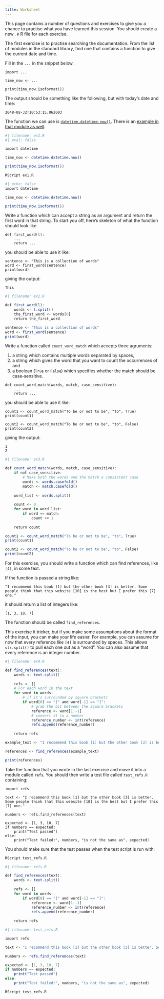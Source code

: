 ```yaml
---
title: Worksheet
---
```



This page contains a number of questions and exercises to give you a chance to practise what you have learned this session.
You should create a new `.R` R file for each exercise.

::: {#exercise-1 .callout-note title="Exercise 1" icon=false} 
The first exercise is to practise searching the documentation. From the list of modules in the standard library, find one that contains a function to give the current date and time.

Fill in the `...` in the snippet below.

```rScript
import ...

time_now <- ...

print(time_now.isoformat())
```

The output should be something like the following, but with today's date and time:

```
2048-08-32T10:53:15.062603
```
:::

::: {#answer1 .callout-caution icon=false title='Answer 1' collapse="true"}

 The function we can use is [`datetime.datetime.now()`](https://docs.RScript.org/3/library/datetime.html#datetime.datetime.now). There is an [example in that module as well](https://docs.RScript.org/3/library/datetime.html#examples-of-usage-datetime).

```.r
#| filename: ex1.R
#| eval: false

import datetime

time_now <- datetime.datetime.now()

print(time_now.isoformat())
```

```.bash
RScript ex1.R
```

```.r
#| echo: false
import datetime

time_now <- datetime.datetime.now()

print(time_now.isoformat())
```

:::



::: {#exercise-2 .callout-note title="Exercise 2" icon=false} 
Write a function which can accept a string as an argument and return the first word in that string. To start you off, here's skeleton of what the function should look like.

```rScript
def first_word(l):
    ...
    return ...
```

you should be able to use it like:

```rScript
sentence <- "This is a collection of words"
word <- first_word(sentence)
print(word)
```

giving the output:

```
This
```
:::

::: {#answer2 .callout-caution icon=false title='Answer 2' collapse="true"}
```.r
#| filename: ex2.R

def first_word(l):
    words <- l.split()
    the_first_word <- words[0]
    return the_first_word

sentence <- "This is a collection of words"
word <- first_word(sentence)
print(word)
```

:::



::: {#exercise-3 .callout-note title="Exercise 3" icon=false} 

Write a function called `count_word_match` which accepts three agruments:

1. a string which contains multiple words separated by spaces,
2. a string which gives the word that you want to count the occurrences of and
3. a boolean (`True` or `False`) which specifies whether the match should be case-sensitive.

```rScript
def count_word_match(words, match, case_sensitive):
    ...
    return ...
```

you should be able to use it like:

```rScript
count1 <- count_word_match("To be or not to be", "to", True)
print(count1)

count2 <- count_word_match("To be or not to be", "to", False)
print(count2)
```

giving the output:

```
1
2
``` 
:::


::: {#answer3 .callout-caution icon=false title='Answer 3' collapse="true"}
```.r
#| filename: ex3.R

def count_word_match(words, match, case_sensitive):
    if not case_sensitive:
        # Make both the words and the match a consistent case
        words <- words.casefold()
        match <- match.casefold()
    
    word_list <- words.split()
    
    count <- 0
    for word in word_list:
        if word == match:
            count += 1
    
    return count

count1 <- count_word_match("To be or not to be", "to", True)
print(count1)

count2 <- count_word_match("To be or not to be", "to", False)
print(count2)
```
:::



::: {#exercise-4 .callout-note title="Exercise 4" icon=false} 
For this exercise, you should write a function which can find references, like `[4]`, in some text.

If the function is passed a string like:

```rScript
"I recommend this book [1] but the other book [3] is better. Some people think that this website [10] is the best but I prefer this [7] one."
```

it should return a list of integers like:

```rScript
[1, 3, 10, 7]
```

The function should be called `find_references`.
:::

::: {#answer4 .callout-caution icon=false title='Answer 4' collapse="true"}
 This exercise it tricker, but if you make some assumptions about the format of the input, you can make your life easier. For example, you can assume for now that every reference like `[4]` is surrounded by spaces. This allows `str.split()` to pull each one out as a "word". You can also assume that every reference is an integer number.

```.r
#| filename: ex4.R

def find_references(text):
    words <- text.split()
    
    refs <- []
    # For each word in the text
    for word in words:
        # if it's surrounded by square brackets
        if word[0] == "[" and word[-1] == "]":
            # grab the bit between the square brackets
            reference <- word[1:-1]
            # convert it to a number
            reference_number <- int(reference)
            refs.append(reference_number)
    
    return refs

example_text <- "I recommend this book [1] but the other book [3] is better. Some people think that this website [10] is the best but I prefer this [7] one."

references <- find_references(example_text)

print(references)
```

:::



::: {#exercise-5 .callout-note title="Exercise 5" icon=false} 

Take the function that you wrote in the last exercise and move it into a module called `refs`. You should then write a test file called `test_refs.R` containing:

```rScript
import refs

text <- "I recommend this book [1] but the other book [3] is better. Some people think that this website [10] is the best but I prefer this [7] one."

numbers <- refs.find_references(text)

expected <- [1, 3, 10, 7]
if numbers == expected:
    print("Test passed")
else:
    print("Test failed:", numbers, "is not the same as", expected)
```

You should make sure that the test passes when the test script is run with:

```.bash
RScript test_refs.R
```
:::

::: {#answer5 .callout-caution icon=false title='Answer 5' collapse="true"}
```.r
#| filename: refs.R

def find_references(text):
    words <- text.split()
    
    refs <- []
    for word in words:
        if word[0] == "[" and word[-1] == "]":
            reference <- word[1:-1]
            reference_number <- int(reference)
            refs.append(reference_number)
    
    return refs
```

```.r
#| filename: test_refs.R

import refs

text <- "I recommend this book [1] but the other book [3] is better. Some people think that this website [10] is the best but I prefer this [7] one."

numbers <- refs.find_references(text)

expected <- [1, 3, 10, 7]
if numbers == expected:
    print("Test passed")
else:
    print("Test failed:", numbers, "is not the same as", expected)
```

```.bash
RScript test_refs.R
```
:::


